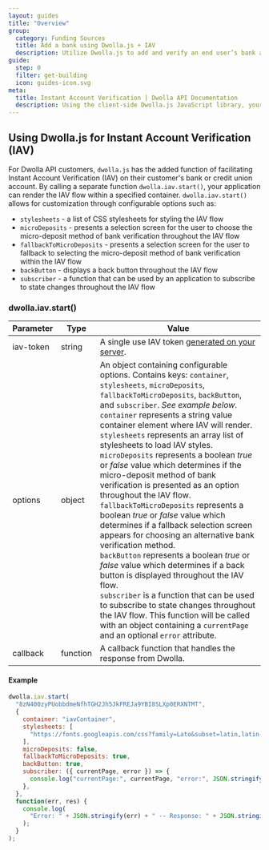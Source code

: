 ```yaml
---
layout: guides
title: "Overview"
group:
  category: Funding Sources
  title: Add a bank using Dwolla.js + IAV
  description: Utilize Dwolla.js to add and verify an end user’s bank account via online banking credentials. Dwolla.js is a JavaScript library used to securely submit tokenized information directly to Dwolla.
guide:
  step: 0
  filter: get-building
  icon: guides-icon.svg
meta:
  title: Instant Account Verification | Dwolla API Documentation
  description: Using the client-side Dwolla.js JavaScript library, your application can add and verify a customer's bank account in a matter of seconds.
---
```


## Using Dwolla.js for Instant Account Verification (IAV)

For Dwolla API customers, `dwolla.js` has the added function of facilitating Instant Account Verification (IAV) on their customer's bank or credit union account. By calling a separate function `dwolla.iav.start()`, your application can render the IAV flow within a specified container. `dwolla.iav.start()` allows for customization through configurable options such as:

- `stylesheets` - a list of CSS stylesheets for styling the IAV flow
- `microDeposits` - presents a selection screen for the user to choose the micro-deposit method of bank verification throughout the IAV flow
- `fallbackToMicroDeposits` - presents a selection screen for the user to fallback to selecting the micro-deposit method of bank verification within the IAV flow
- `backButton` - displays a back button throughout the IAV flow
- `subscriber` - a function that can be used by an application to subscribe to state changes throughout the IAV flow

### dwolla.iav.start()

| Parameter | Type     | Value                                                                                                                                                                                                                                                                                                                                                                                                                                                                                                                                                                                                                                                                                                                                                                                                                                                                                                                                                                                                                                                                                                           |
| --------- | -------- | --------------------------------------------------------------------------------------------------------------------------------------------------------------------------------------------------------------------------------------------------------------------------------------------------------------------------------------------------------------------------------------------------------------------------------------------------------------------------------------------------------------------------------------------------------------------------------------------------------------------------------------------------------------------------------------------------------------------------------------------------------------------------------------------------------------------------------------------------------------------------------------------------------------------------------------------------------------------------------------------------------------------------------------------------------------------------------------------------------------- |
| iav-token | string   | A single use IAV token [generated on your server](https://docs.dwolla.com/#generate-an-iav-token).                                                                                                                                                                                                                                                                                                                                                                                                                                                                                                                                                                                                                                                                                                                                                                                                                                                                                                                                                                                                              |
| options   | object   | An object containing configurable options. Contains keys: `container`, `stylesheets`, `microDeposits`, `fallbackToMicroDeposits`, `backButton`, and `subscriber`. _See example below_. <br /> `container` represents a string value container element where IAV will render. <br /> `stylesheets` represents an array list of stylesheets to load IAV styles. <br /> `microDeposits` represents a boolean _true_ or _false_ value which determines if the micro-deposit method of bank verification is presented as an option throughout the IAV flow. <br /> `fallbackToMicroDeposits` represents a boolean _true_ or _false_ value which determines if a fallback selection screen appears for choosing an alternative bank verification method. <br /> `backButton` represents a boolean _true_ or _false_ value which determines if a back button is displayed throughout the IAV flow. <br /> `subscriber` is a function that can be used to subscribe to state changes throughout the IAV flow. This function will be called with an object containing a `currentPage` and an optional `error` attribute. |
| callback  | function | A callback function that handles the response from Dwolla.                                                                                                                                                                                                                                                                                                                                                                                                                                                                                                                                                                                                                                                                                                                                                                                                                                                                                                                                                                                                                                                      |

#### Example

```javascript
dwolla.iav.start(
  "8zN400zyPUobbdmeNfhTGH2Jh5JkFREJa9YBI8SLXp0ERXNTMT",
  {
    container: "iavContainer",
    stylesheets: [
      "https://fonts.googleapis.com/css?family=Lato&subset=latin,latin-ext",
    ],
    microDeposits: false,
    fallbackToMicroDeposits: true,
    backButton: true,
    subscriber: ({ currentPage, error }) => {
      console.log("currentPage:", currentPage, "error:", JSON.stringify(error));
    },
  },
  function(err, res) {
    console.log(
      "Error: " + JSON.stringify(err) + " -- Response: " + JSON.stringify(res)
    );
  }
);
```

